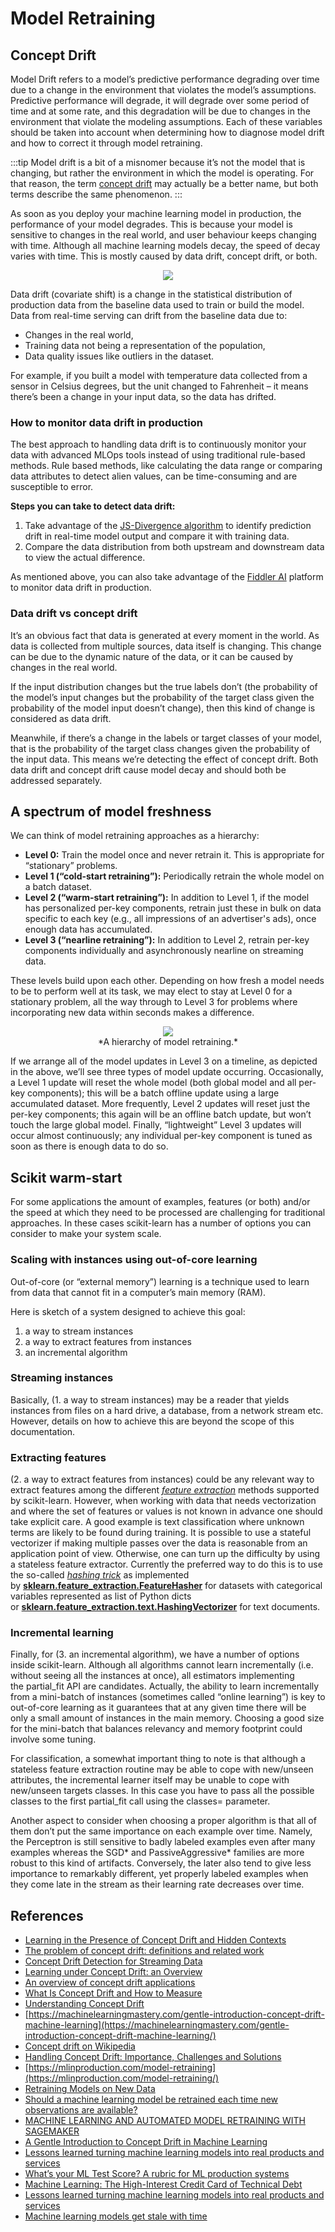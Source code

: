 # Model Retraining

## Concept Drift

Model Drift refers to a model’s predictive performance degrading over time due to a change in the environment that violates the model’s assumptions. Predictive performance will degrade, it will degrade over some period of time and at some rate, and this degradation will be due to changes in the environment that violate the modeling assumptions. Each of these variables should be taken into account when determining how to diagnose model drift and how to correct it through model retraining.

:::tip
Model drift is a bit of a misnomer because it’s not the model that is changing, but rather the environment in which the model is operating. For that reason, the term [concept drift](https://machinelearningmastery.com/gentle-introduction-concept-drift-machine-learning/) may actually be a better name, but both terms describe the same phenomenon.
:::

As soon as you deploy your machine learning model in production, the performance of your model degrades. This is because your model is sensitive to changes in the real world, and user behaviour keeps changing with time. Although all machine learning models decay, the speed of decay varies with time. This is mostly caused by data drift, concept drift, or both.

<p><center><img src='https://github.com/recohut/incremental-learning/raw/a6fdcde2e8af7ebfd9f5efd278c487e0e9560cb3/docs/_images/L194114_1.png'/></center></p>

Data drift (covariate shift) is a change in the statistical distribution of production data from the baseline data used to train or build the model. Data from real-time serving can drift from the baseline data due to:

- Changes in the real world,
- Training data not being a representation of the population,
- Data quality issues like outliers in the dataset.

For example, if you built a model with temperature data collected from a sensor in Celsius degrees, but the unit changed to Fahrenheit – it means there’s been a change in your input data, so the data has drifted.

### **How to monitor data drift in production**

The best approach to handling data drift is to continuously monitor your data with advanced MLOps tools instead of using traditional rule-based methods. Rule based methods, like calculating the data range or comparing data attributes to detect alien values, can be time-consuming and are susceptible to error.

**Steps you can take to detect data drift:**

1. Take advantage of the [JS-Divergence algorithm](https://en.wikipedia.org/wiki/Jensen%E2%80%93Shannon_divergence) to identify prediction drift in real-time model output and compare it with training data.
2. Compare the data distribution from both upstream and downstream data to view the actual difference.

As mentioned above, you can also take advantage of the [Fiddler AI](https://www.fiddler.ai/) platform to monitor data drift in production.

### **Data drift vs concept drift**

It’s an obvious fact that data is generated at every moment in the world. As data is collected from multiple sources, data itself is changing. This change can be due to the dynamic nature of the data, or it can be caused by changes in the real world.

If the input distribution changes but the true labels don’t (the probability of the model’s input changes but the probability of the target class given the probability of the model input doesn’t change), then this kind of change is considered as data drift.

Meanwhile, if there’s a change in the labels or target classes of your model, that is the probability of the target class changes given the probability of the input data. This means we’re detecting the effect of concept drift. Both data drift and concept drift cause model decay and should both be addressed separately.

## A spectrum of model freshness

We can think of model retraining approaches as a hierarchy:

- **Level 0:** Train the model once and never retrain it. This is appropriate for “stationary” problems.
- **Level 1 (“cold-start retraining”):** Periodically retrain the whole model on a batch dataset.
- **Level 2 (“warm-start retraining”):** In addition to Level 1, if the model has personalized per-key components, retrain just these in bulk on data specific to each key (e.g., all impressions of an advertiser's ads), once enough data has accumulated.
- **Level 3 (“nearline retraining”):** In addition to Level 2, retrain per-key components individually and asynchronously nearline on streaming data.

These levels build upon each other. Depending on how fresh a model needs to be to perform well at its task, we may elect to stay at Level 0 for a stationary problem, all the way through to Level 3 for problems where incorporating new data within seconds makes a difference.

<figure><p><center><img src='https://github.com/recohut/incremental-learning/raw/a6fdcde2e8af7ebfd9f5efd278c487e0e9560cb3/docs/_images/L241645_1.png'/><figcaption>*A hierarchy of model retraining.*</figcaption></center></p></figure>

If we arrange all of the model updates in Level 3 on a timeline, as depicted in the above, we’ll see three types of model update occurring. Occasionally, a Level 1 update will reset the whole model (both global model and all per-key components); this will be a batch offline update using a large accumulated dataset. More frequently, Level 2 updates will reset just the per-key components; this again will be an offline batch update, but won’t touch the large global model. Finally, “lightweight” Level 3 updates will occur almost continuously; any individual per-key component is tuned as soon as there is enough data to do so.

## Scikit warm-start

For some applications the amount of examples, features (or both) and/or the speed at which they need to be processed are challenging for traditional approaches. In these cases scikit-learn has a number of options you can consider to make your system scale.

### Scaling with instances using out-of-core learning

Out-of-core (or “external memory”) learning is a technique used to learn from data that cannot fit in a computer’s main memory (RAM).

Here is sketch of a system designed to achieve this goal:

1. a way to stream instances
2. a way to extract features from instances
3. an incremental algorithm

### Streaming instances

Basically, (1. a way to stream instances) may be a reader that yields instances from files on a hard drive, a database, from a network stream etc. However, details on how to achieve this are beyond the scope of this documentation.

### Extracting features

(2. a way to extract features from instances) could be any relevant way to extract features among the different *[feature extraction](https://scikit-learn.org/0.15/modules/feature_extraction.html#feature-extraction)* methods supported by scikit-learn. However, when working with data that needs vectorization and where the set of features or values is not known in advance one should take explicit care. A good example is text classification where unknown terms are likely to be found during training. It is possible to use a stateful vectorizer if making multiple passes over the data is reasonable from an application point of view. Otherwise, one can turn up the difficulty by using a stateless feature extractor. Currently the preferred way to do this is to use the so-called *[hashing trick](https://scikit-learn.org/0.15/modules/feature_extraction.html#feature-hashing)* as implemented by **[sklearn.feature_extraction.FeatureHasher](https://scikit-learn.org/0.15/modules/generated/sklearn.feature_extraction.FeatureHasher.html#sklearn.feature_extraction.FeatureHasher)** for datasets with categorical variables represented as list of Python dicts or **[sklearn.feature_extraction.text.HashingVectorizer](https://scikit-learn.org/0.15/modules/generated/sklearn.feature_extraction.text.HashingVectorizer.html#sklearn.feature_extraction.text.HashingVectorizer)** for text documents.

### Incremental learning

Finally, for (3. an incremental algorithm), we have a number of options inside scikit-learn. Although all algorithms cannot learn incrementally (i.e. without seeing all the instances at once), all estimators implementing the partial_fit API are candidates. Actually, the ability to learn incrementally from a mini-batch of instances (sometimes called “online learning”) is key to out-of-core learning as it guarantees that at any given time there will be only a small amount of instances in the main memory. Choosing a good size for the mini-batch that balances relevancy and memory footprint could involve some tuning.

For classification, a somewhat important thing to note is that although a stateless feature extraction routine may be able to cope with new/unseen attributes, the incremental learner itself may be unable to cope with new/unseen targets classes. In this case you have to pass all the possible classes to the first partial_fit call using the classes= parameter.

Another aspect to consider when choosing a proper algorithm is that all of them don’t put the same importance on each example over time. Namely, the Perceptron is still sensitive to badly labeled examples even after many examples whereas the SGD* and PassiveAggressive* families are more robust to this kind of artifacts. Conversely, the later also tend to give less importance to remarkably different, yet properly labeled examples when they come late in the stream as their learning rate decreases over time.

## References

- [Learning in the Presence of Concept Drift and Hidden Contexts](https://pdfs.semanticscholar.org/4ccc/553d7774748be878002381877d70932b2717.pdf)
- [The problem of concept drift: definitions and related work](http://www-ai.cs.uni-dortmund.de/LEHRE/FACHPROJEKT/SS12/paper/concept-drift/tsymbal2004.pdf)
- [Concept Drift Detection for Streaming Data](https://arxiv.org/abs/1504.01044)
- [Learning under Concept Drift: an Overview](https://arxiv.org/abs/1010.4784)
- [An overview of concept drift applications](http://www.win.tue.nl/~mpechen/publications/pubs/CD_applications15.pdf)
- [What Is Concept Drift and How to Measure](https://link.springer.com/chapter/10.1007/978-3-642-16438-5_17)
- [Understanding Concept Drift](https://arxiv.org/abs/1704.00362)
- [https://machinelearningmastery.com/gentle-introduction-concept-drift-machine-learning](https://machinelearningmastery.com/gentle-introduction-concept-drift-machine-learning/)
- [Concept drift on Wikipedia](https://en.wikipedia.org/wiki/Concept_drift)
- [Handling Concept Drift: Importance, Challenges and Solutions](https://ieeexplore.ieee.org/document/6042653/)
- [https://mlinproduction.com/model-retraining](https://mlinproduction.com/model-retraining/)
- [Retraining Models on New Data](https://docs.aws.amazon.com/machine-learning/latest/dg/retraining-models-on-new-data.html)
- [Should a machine learning model be retrained each time new observations are available?](https://www.quora.com/Should-a-machine-learning-model-be-retrained-each-time-new-observations-are-available)
- [MACHINE LEARNING AND AUTOMATED MODEL RETRAINING WITH SAGEMAKER](https://www.inawisdom.com/machine-learning/machine-learning-automated-model-retraining-sagemaker/)
- [A Gentle Introduction to Concept Drift in Machine Learning](https://machinelearningmastery.com/gentle-introduction-concept-drift-machine-learning/)
- [Lessons learned turning machine learning models into real products and services](https://www.oreilly.com/ideas/lessons-learned-turning-machine-learning-models-into-real-products-and-services)
- [What’s your ML Test Score? A rubric for ML production systems](https://storage.googleapis.com/pub-tools-public-publication-data/pdf/45742.pdf)
- [Machine Learning: The High-Interest Credit Card of Technical Debt](https://storage.googleapis.com/pub-tools-public-publication-data/pdf/43146.pdf)
- [Lessons learned turning machine learning models into real products and services](https://www.oreilly.com/ideas/lessons-learned-turning-machine-learning-models-into-real-products-and-services)
- [Machine learning models get stale with time](https://neptune.ai/blog/retraining-model-during-deployment-continuous-training-continuous-testing)